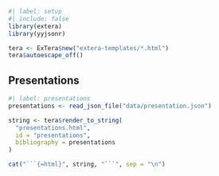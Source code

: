 ```r
#| label: setup
#| include: false
library(extera)
library(yyjsonr)

tera <- ExTera$new("extera-templates/*.html")
tera$autoescape_off()
```

## Presentations

```r
#| label: presentations
presentations <- read_json_file("data/presentation.json")

string <- tera$render_to_string(
  "presentations.html",
  id = "presentations",
  bibliography = presentations
)

cat("```{=html}", string, "```", sep = "\n")
```
